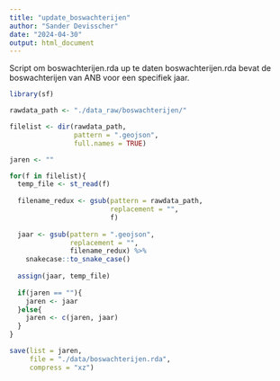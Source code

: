 ```yaml
---
title: "update_boswachterijen"
author: "Sander Devisscher"
date: "2024-04-30"
output: html_document
---
```


Script om boswachterijen.rda up te daten
boswachterijen.rda bevat de boswachterijen van ANB voor een specifiek jaar.

```r
library(sf)
```

```r
rawdata_path <- "./data_raw/boswachterijen/"

filelist <- dir(rawdata_path,
                pattern = ".geojson",
                full.names = TRUE)

jaren <- ""

for(f in filelist){
  temp_file <- st_read(f)
  
  filename_redux <- gsub(pattern = rawdata_path,
                         replacement = "",
                         f)
  
  jaar <- gsub(pattern = ".geojson",
               replacement = "",
               filename_redux) %>% 
    snakecase::to_snake_case()
  
  assign(jaar, temp_file)
  
  if(jaren == ""){
    jaren <- jaar
  }else{
    jaren <- c(jaren, jaar)
  }
}

save(list = jaren, 
     file = "./data/boswachterijen.rda", 
     compress = "xz")
```

